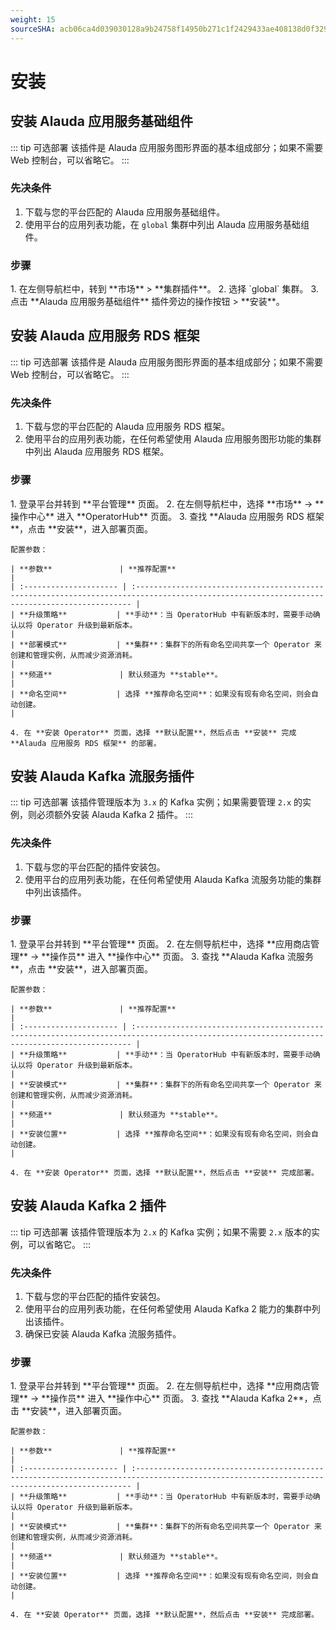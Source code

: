 ```yaml
---
weight: 15
sourceSHA: acb06ca4d039030128a9b24758f14950b271c1f2429433ae408138d0f3292057
---
```


# 安装

## 安装 Alauda 应用服务基础组件

::: tip 可选部署
该插件是 Alauda 应用服务图形界面的基本组成部分；如果不需要 Web 控制台，可以省略它。
:::

### 先决条件

1. 下载与您的平台匹配的 Alauda 应用服务基础组件。
2. 使用平台的应用列表功能，在 `global` 集群中列出 Alauda 应用服务基础组件。

### 步骤

<Tabs>
  <Tab label="Web 控制台">
    1. 在左侧导航栏中，转到 **市场** > **集群插件**。
    2. 选择 `global` 集群。
    3. 点击 **Alauda 应用服务基础组件** 插件旁边的操作按钮 > **安装**。
  </Tab>
</Tabs>

## 安装 Alauda 应用服务 RDS 框架

::: tip 可选部署
该插件是 Alauda 应用服务图形界面的基本组成部分；如果不需要 Web 控制台，可以省略它。
:::

### 先决条件

1. 下载与您的平台匹配的 Alauda 应用服务 RDS 框架。
2. 使用平台的应用列表功能，在任何希望使用 Alauda 应用服务图形功能的集群中列出 Alauda 应用服务 RDS 框架。

### 步骤

<Tabs>
  <Tab label="Web 控制台">
    1. 登录平台并转到 **平台管理** 页面。
    2. 在左侧导航栏中，选择 **市场** -> **操作中心** 进入 **OperatorHub** 页面。
    3. 查找 **Alauda 应用服务 RDS 框架**，点击 **安装**，进入部署页面。

    配置参数：

    | **参数**               | **推荐配置**                                                                                                                                 |
    | :--------------------- | :------------------------------------------------------------------------------------------------------------------------------------------- |
    | **升级策略**           | **手动**：当 OperatorHub 中有新版本时，需要手动确认以将 Operator 升级到最新版本。                                                               |
    | **部署模式**           | **集群**：集群下的所有命名空间共享一个 Operator 来创建和管理实例，从而减少资源消耗。                                                          |
    | **频道**               | 默认频道为 **stable**。                                                                                                                      |
    | **命名空间**           | 选择 **推荐命名空间**：如果没有现有命名空间，则会自动创建。                                                                                |

    4. 在 **安装 Operator** 页面，选择 **默认配置**，然后点击 **安装** 完成 **Alauda 应用服务 RDS 框架** 的部署。
  </Tab>
</Tabs>

## 安装 Alauda Kafka 流服务插件

::: tip 可选部署
该插件管理版本为 `3.x` 的 Kafka 实例；如果需要管理 `2.x` 的实例，则必须额外安装 Alauda Kafka 2 插件。
:::

### 先决条件

1. 下载与您的平台匹配的插件安装包。
2. 使用平台的应用列表功能，在任何希望使用 Alauda Kafka 流服务功能的集群中列出该插件。

### 步骤

<Tabs>
  <Tab label="Web 控制台">
    1. 登录平台并转到 **平台管理** 页面。
    2. 在左侧导航栏中，选择 **应用商店管理** -> **操作员** 进入 **操作中心** 页面。
    3. 查找 **Alauda Kafka 流服务**，点击 **安装**，进入部署页面。

    配置参数：

    | **参数**               | **推荐配置**                                                                                                                                 |
    | :--------------------- | :------------------------------------------------------------------------------------------------------------------------------------------- |
    | **升级策略**           | **手动**：当 OperatorHub 中有新版本时，需要手动确认以将 Operator 升级到最新版本。                                                               |
    | **安装模式**           | **集群**：集群下的所有命名空间共享一个 Operator 来创建和管理实例，从而减少资源消耗。                                                          |
    | **频道**               | 默认频道为 **stable**。                                                                                                                      |
    | **安装位置**           | 选择 **推荐命名空间**：如果没有现有命名空间，则会自动创建。                                                                                |

    4. 在 **安装 Operator** 页面，选择 **默认配置**，然后点击 **安装** 完成部署。
  </Tab>
</Tabs>

## 安装 Alauda Kafka 2 插件

::: tip 可选部署
该插件管理版本为 `2.x` 的 Kafka 实例；如果不需要 `2.x` 版本的实例，可以省略它。
:::

### 先决条件

1. 下载与您的平台匹配的插件安装包。
2. 使用平台的应用列表功能，在任何希望使用 Alauda Kafka 2 能力的集群中列出该插件。
3. 确保已安装 Alauda Kafka 流服务插件。

### 步骤

<Tabs>
  <Tab label="Web 控制台">
    1. 登录平台并转到 **平台管理** 页面。
    2. 在左侧导航栏中，选择 **应用商店管理** -> **操作员** 进入 **操作中心** 页面。
    3. 查找 **Alauda Kafka 2**，点击 **安装**，进入部署页面。

    配置参数：

    | **参数**               | **推荐配置**                                                                                                                                 |
    | :--------------------- | :------------------------------------------------------------------------------------------------------------------------------------------- |
    | **升级策略**           | **手动**：当 OperatorHub 中有新版本时，需要手动确认以将 Operator 升级到最新版本。                                                               |
    | **安装模式**           | **集群**：集群下的所有命名空间共享一个 Operator 来创建和管理实例，从而减少资源消耗。                                                          |
    | **频道**               | 默认频道为 **stable**。                                                                                                                      |
    | **安装位置**           | 选择 **推荐命名空间**：如果没有现有命名空间，则会自动创建。                                                                                |

    4. 在 **安装 Operator** 页面，选择 **默认配置**，然后点击 **安装** 完成部署。
  </Tab>
</Tabs>
